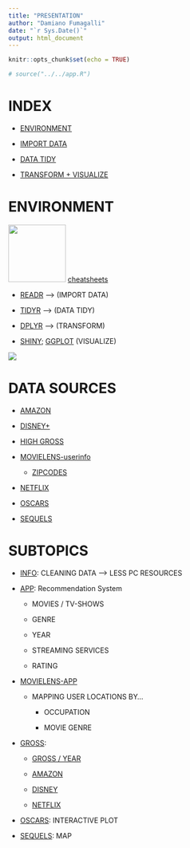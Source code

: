 ```yaml
---
title: "PRESENTATION"
author: "Damiano Fumagalli"
date: "`r Sys.Date()`"
output: html_document
---
```


```r
knitr::opts_chunk$set(echo = TRUE)

# source("../../app.R")
```

# INDEX

-   [ENVIRONMENT]

-   [IMPORT DATA](./IMPORT/Import.html)

-   [DATA TIDY](./TIDY/Tidy.html)

-   [TRANSFORM + VISUALIZE](./TRANSFORM/Transform.html)

# ENVIRONMENT

![](images/rstudio.png){width="115"} [cheatsheets](https://www.rstudio.com/resources/cheatsheets/)

-   [READR](../CHEATSHEETS/readr.pdf){target="_blank"} --\> (IMPORT DATA)

-   [TIDYR](../CHEATSHEETS/tidyr.pdf){target="_blank"} --\> (DATA TIDY)

-   [DPLYR](../CHEATSHEETS/dplyr.pdf){target="_blank"} --\> (TRANSFORM)

-   [SHINY](../CHEATSHEETS/shiny.pdf){target="_blank"}; [GGPLOT](../CHEATSHEETS/ggplot.pdf){target="_blank"} (VISUALIZE)

![](images/flow.png)

# DATA SOURCES

-   [AMAZON](https://www.kaggle.com/datasets/shivamb/amazon-prime-movies-and-tv-shows)

-   [DISNEY+](https://www.kaggle.com/datasets/shivamb/disney-movies-and-tv-shows)

-   [HIGH GROSS](https://www.kaggle.com/datasets/sanjeetsinghnaik/top-1000-highest-grossing-movies)

-   [MOVIELENS-userinfo](https://grouplens.org/datasets/movielens/1m/)

    -   [ZIPCODES](https://simplemaps.com/data/us-zips)

-   [NETFLIX](https://www.kaggle.com/datasets/shivamb/netflix-shows)

-   [OSCARS](https://www.kaggle.com/datasets/dharmikdonga/academy-awards-dataset-oscars)

-   [SEQUELS](https://data.world/priyankad0993/sequels)

# SUBTOPICS

-   [INFO](./TIDY/FileDim.html): CLEANING DATA --\> LESS PC RESOURCES

-   [APP](../): Recommendation System

    -   MOVIES / TV-SHOWS

    -   GENRE

    -   YEAR

    -   STREAMING SERVICES

    -   RATING

-   [MOVIELENS-APP](./TRANSFORM/Movielens.html)

    -   MAPPING USER LOCATIONS BY...

        -   OCCUPATION

        -   MOVIE GENRE

-   [GROSS](./TRANSFORM/Gross.html):

    -   [GROSS / YEAR](./TRANSFORM/Gross.html#yearMap)

    -   [AMAZON](./TRANSFORM/Gross.html#unitingData)

    -   [DISNEY](./TRANSFORM/Gross.html#unitingData)

    -   [NETFLIX](./TRANSFORM/Gross.html#unitingData)

-   [OSCARS](./TRANSFORM/Oscars.html#interactivePlot): INTERACTIVE PLOT

-   [SEQUELS](./TRANSFORM/Sequel.html): MAP
